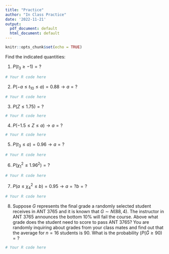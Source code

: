 ```yaml
---
title: "Practice"
author: "In Class Practice"
date: '2022-11-21'
output:
  pdf_document: default
  html_document: default
---
```


```r
knitr::opts_chunk$set(echo = TRUE)
```

Find the indicated quantities:

1. $P(t_3 \geq -1)=?$
```r
# Your R code here
```

2. $P(-a \leq t_{10} \leq a) = 0.88 \rightarrow a=?$
```r
# Your R code here
```

3. $P(Z \leq 1.75)=?$
```r
# Your R code here
```

4. $P(-1.5 \leq Z \leq a) \rightarrow a=?$
```r
# Your R code here
```

5. $P(t_{3} \leq a)=0.96 \rightarrow a=?$
```r
# Your R code here
```

6. $P(\chi^2_{1} \leq 1.96^2)=?$
```r
# Your R code here
```

7. $P(a \leq \chi^2_4 \leq b)=0.95 \rightarrow a=? b=?$
```r
# Your R code here
```

8. Suppose $G$ represents the final grade a randomly selected student receives in ANT 3765 and it is known that $G \sim N(88, 4)$. The instructor in ANT 3765 announces the bottom 10% will fail the course. Above what grade does the student need to score to pass ANT 3765?  You are randomly inquiring about grades from your class mates and find out that the average for $n=16$ students is 90.  What is the probability $(P(\bar{G} \geq 90)=?$
```r
# Your R code here
```



